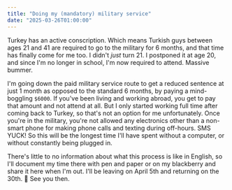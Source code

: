 ```yaml
---
title: "Doing my (mandatory) military service"
date: "2025-03-26T01:00:00"
---
```


Turkey has an active conscription. Which means Turkish guys between ages 21 and 41 are required to go to the military for 6 months, and that time has finally come for me too. I didn't _just_ turn 21. I postponed it at age 20, and since I'm no longer in school, I'm now required to attend. Massive bummer.

I'm going down the paid military service route to get a reduced sentence at just 1 month as opposed to the standard 6 months, by paying a mind-boggling `$6000`. If you've been living and working abroad, you get to pay that amount and not attend at all. But I only started working full time after coming back to Turkey, so that's not an option for me unfortunately. Once you're in the military, you're not allowed any electronics other than a non-smart phone for making phone calls and texting during off-hours. SMS YUCK! So this will be the longest time I'll have spent without a computer, or without constantly being plugged in.

There's little to no information about what this process is like in English, so I'll document my time there with pen and paper or on my blackberry and share it here when I'm out. I'll be leaving on April 5th and returning on the 30th. 👋 See you then.
